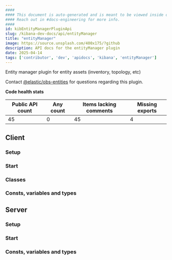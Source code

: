 ```yaml
---
####
#### This document is auto-generated and is meant to be viewed inside our experimental, new docs system.
#### Reach out in #docs-engineering for more info.
####
id: kibEntityManagerPluginApi
slug: /kibana-dev-docs/api/entityManager
title: "entityManager"
image: https://source.unsplash.com/400x175/?github
description: API docs for the entityManager plugin
date: 2025-04-14
tags: ['contributor', 'dev', 'apidocs', 'kibana', 'entityManager']
---
```


Entity manager plugin for entity assets (inventory, topology, etc)

Contact [@elastic/obs-entities](https://github.com/orgs/elastic/teams/obs-entities) for questions regarding this plugin.

**Code health stats**

| Public API count  | Any count | Items lacking comments | Missing exports |
|-------------------|-----------|------------------------|-----------------|
| 45 | 0 | 45 | 4 |

## Client

### Setup
<DocDefinitionList data={[entityManagerObj.client.setup]}/>

### Start
<DocDefinitionList data={[entityManagerObj.client.start]}/>

### Classes
<DocDefinitionList data={entityManagerObj.client.classes}/>

### Consts, variables and types
<DocDefinitionList data={entityManagerObj.client.misc}/>

## Server

### Setup
<DocDefinitionList data={[entityManagerObj.server.setup]}/>

### Start
<DocDefinitionList data={[entityManagerObj.server.start]}/>

### Consts, variables and types
<DocDefinitionList data={entityManagerObj.server.misc}/>

